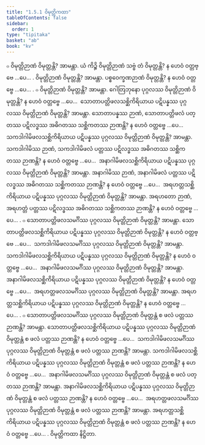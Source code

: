 ```yaml
---
title: "1.5.1 ဝိမုတ္တိကထာ"
tableOfContents: false
sidebar:
  order: 1
type: "tipitaka"
basket: "ab"
book: "kv"
---
```



<DynamicBreadcrumb />

<Division number="418" book="kv">

<Paragraph number="1466" book="kv">
๐ ဝိမုတ္တိဉာဏံ ဝိမုတ္တန္တိ? အာမန္တာ. ယံ ကိဉ္စိ ဝိမုတ္တိဉာဏံ သဗ္ဗံ တံ ဝိမုတ္တန္တိ? န ဟေဝံ ဝတ္တဗ္ဗေ …ပေ… . ဝိမုတ္တိဉာဏံ ဝိမုတ္တန္တိ? အာမန္တာ. ပစ္စဝေက္ခဏဉာဏံ ဝိမုတ္တန္တိ? န ဟေဝံ ဝတ္တဗ္ဗေ …ပေ… .
</Paragraph>

<Paragraph number="1467" book="kv">
๐ ဝိမုတ္တိဉာဏံ ဝိမုတ္တန္တိ? အာမန္တာ. ဂေါတြဘုနော ပုဂ္ဂလဿ ဝိမုတ္တိဉာဏံ ဝိမုတ္တန္တိ? န ဟေဝံ ဝတ္တဗ္ဗေ …ပေ…  သောတာပတ္တိဖလသစ္ဆိကိရိယာယ ပဋိပန္နဿ ပုဂ္ဂလဿ ဝိမုတ္တိဉာဏံ ဝိမုတ္တန္တိ? အာမန္တာ. သောတာပန္နဿ ဉာဏံ, သောတာပတ္တိဖလံ ပတ္တဿ ပဋိလဒ္ဓဿ အဓိဂတဿ သစ္ဆိကတဿ ဉာဏန္တိ? န ဟေဝံ ဝတ္တဗ္ဗေ …ပေ…  သကဒါဂါမိဖလသစ္ဆိကိရိယာယ ပဋိပန္နဿ ပုဂ္ဂလဿ ဝိမုတ္တိဉာဏံ ဝိမုတ္တန္တိ? အာမန္တာ. သကဒါဂါမိဿ ဉာဏံ, သကဒါဂါမိဖလံ ပတ္တဿ ပဋိလဒ္ဓဿ အဓိဂတဿ သစ္ဆိကတဿ ဉာဏန္တိ? န ဟေဝံ ဝတ္တဗ္ဗေ …ပေ…  အနာဂါမိဖလသစ္ဆိကိရိယာယ ပဋိပန္နဿ ပုဂ္ဂလဿ ဝိမုတ္တိဉာဏံ ဝိမုတ္တန္တိ? အာမန္တာ. အနာဂါမိဿ ဉာဏံ, အနာဂါမိဖလံ ပတ္တဿ ပဋိလဒ္ဓဿ အဓိဂတဿ သစ္ဆိကတဿ ဉာဏန္တိ? န ဟေဝံ ဝတ္တဗ္ဗေ …ပေ…  အရဟတ္တသစ္ဆိကိရိယာယ ပဋိပန္နဿ ပုဂ္ဂလဿ ဝိမုတ္တိဉာဏံ ဝိမုတ္တန္တိ? အာမန္တာ. အရဟတော ဉာဏံ, အရဟတ္တံ ပတ္တဿ ပဋိလဒ္ဓဿ အဓိဂတဿ သစ္ဆိကတဿ ဉာဏန္တိ? န ဟေဝံ ဝတ္တဗ္ဗေ …ပေ… .
</Paragraph>

</Division>
<Division number="419" book="kv">

<Paragraph number="1468" book="kv">
๐ သောတာပတ္တိဖလသမင်္ဂိဿ ပုဂ္ဂလဿ ဝိမုတ္တိဉာဏံ ဝိမုတ္တန္တိ? အာမန္တာ. သောတာပတ္တိဖလသစ္ဆိကိရိယာယ ပဋိပန္နဿ ပုဂ္ဂလဿ ဝိမုတ္တိဉာဏံ ဝိမုတ္တန္တိ? န ဟေဝံ ဝတ္တဗ္ဗေ …ပေ…  သကဒါဂါမိဖလသမင်္ဂိဿ ပုဂ္ဂလဿ ဝိမုတ္တိဉာဏံ ဝိမုတ္တန္တိ? အာမန္တာ. သကဒါဂါမိဖလသစ္ဆိကိရိယာယ ပဋိပန္နဿ ပုဂ္ဂလဿ ဝိမုတ္တိဉာဏံ ဝိမုတ္တန္တိ? န ဟေဝံ ဝတ္တဗ္ဗေ …ပေ…  အနာဂါမိဖလသမင်္ဂိဿ ပုဂ္ဂလဿ ဝိမုတ္တိဉာဏံ ဝိမုတ္တန္တိ? အာမန္တာ. အနာဂါမိဖလသစ္ဆိကိရိယာယ ပဋိပန္နဿ ပုဂ္ဂလဿ ဝိမုတ္တိဉာဏံ ဝိမုတ္တန္တိ? န ဟေဝံ ဝတ္တဗ္ဗေ …ပေ…  အရဟတ္တဖလသမင်္ဂိဿ ပုဂ္ဂလဿ ဝိမုတ္တိဉာဏံ ဝိမုတ္တန္တိ? အာမန္တာ. အရဟတ္တသစ္ဆိကိရိယာယ ပဋိပန္နဿ ပုဂ္ဂလဿ ဝိမုတ္တိဉာဏံ ဝိမုတ္တန္တိ? န ဟေဝံ ဝတ္တဗ္ဗေ …ပေ… .
</Paragraph>

</Division>
<Division number="420" book="kv">

<Paragraph number="1469" book="kv">
๐ သောတာပတ္တိဖလသမင်္ဂိဿ ပုဂ္ဂလဿ ဝိမုတ္တိဉာဏံ ဝိမုတ္တန္တံ စ ဖလံ ပတ္တဿ ဉာဏန္တိ? အာမန္တာ. သောတာပတ္တိဖလသစ္ဆိကိရိယာယ ပဋိပန္နဿ ပုဂ္ဂလဿ ဝိမုတ္တိဉာဏံ ဝိမုတ္တန္တံ စ ဖလံ ပတ္တဿ ဉာဏန္တိ? န ဟေဝံ ဝတ္တဗ္ဗေ …ပေ…  သကဒါဂါမိဖလသမင်္ဂိဿ ပုဂ္ဂလဿ ဝိမုတ္တိဉာဏံ ဝိမုတ္တန္တံ စ ဖလံ ပတ္တဿ ဉာဏန္တိ? အာမန္တာ. သကဒါဂါမိဖလသစ္ဆိကိရိယာယ ပဋိပန္နဿ ပုဂ္ဂလဿ ဝိမုတ္တိဉာဏံ ဝိမုတ္တန္တံ စ ဖလံ ပတ္တဿ ဉာဏန္တိ? န ဟေဝံ ဝတ္တဗ္ဗေ …ပေ…  အနာဂါမိဖလသမင်္ဂိဿ ပုဂ္ဂလဿ ဝိမုတ္တိဉာဏံ ဝိမုတ္တန္တံ စ ဖလံ ပတ္တဿ ဉာဏန္တိ? အာမန္တာ. အနာဂါမိဖလသစ္ဆိကိရိယာယ ပဋိပန္နဿ ပုဂ္ဂလဿ ဝိမုတ္တိဉာဏံ ဝိမုတ္တန္တံ စ ဖလံ ပတ္တဿ ဉာဏန္တိ? န ဟေဝံ ဝတ္တဗ္ဗေ …ပေ…  အရဟတ္တဖလသမင်္ဂိဿ ပုဂ္ဂလဿ ဝိမုတ္တိဉာဏံ ဝိမုတ္တန္တံ စ ဖလံ ပတ္တဿ ဉာဏန္တိ? အာမန္တာ. အရဟတ္တသစ္ဆိကိရိယာယ ပဋိပန္နဿ ပုဂ္ဂလဿ ဝိမုတ္တိဉာဏံ ဝိမုတ္တန္တံ စ ဖလံ ပတ္တဿ ဉာဏန္တိ? န ဟေဝံ ဝတ္တဗ္ဗေ …ပေ… .

</Paragraph>
</Division>

<Paragraph number="1470" type="center" book="kv">
ဝိမုတ္တိကထာ နိဋ္ဌိတာ.
</Paragraph>